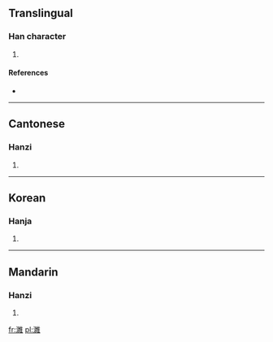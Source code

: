 ==Translingual==

===Han character===
{{Han char|rn=85|rad=水|as=13|sn=16|four=3011<sub>4</sub>|canj=水月山土 (EBUG), X水月山土 (XEBUG)}}

# {{defn|Han|sort=水13}}

====References====
* {{Han ref|kx=0654.300|dkj=18451|dj=1065.080|hdz=31755.090|uh=6FC9|ud=28617|bh=EA41|bd=59969}}

----

==Cantonese==

===Hanzi===
{{yue-hanzi|jyut=|y=seui1}}

# {{defn|Cantonese|sort=水13}}

----

==Korean==

===Hanja===
{{ko-hanja|hangeul=수|eumhun=|rv=su|mr=su|y=swu}}

# {{defn|Korean|sort=水13}}

----

==Mandarin==

===Hanzi===
{{cmn-hanzi|pin=[[suī]] ([[sui1]])|wg=sui<sup>1</sup>}}

# {{defn|Mandarin|sort=水13}}

[[fr:濉]]
[[pl:濉]]